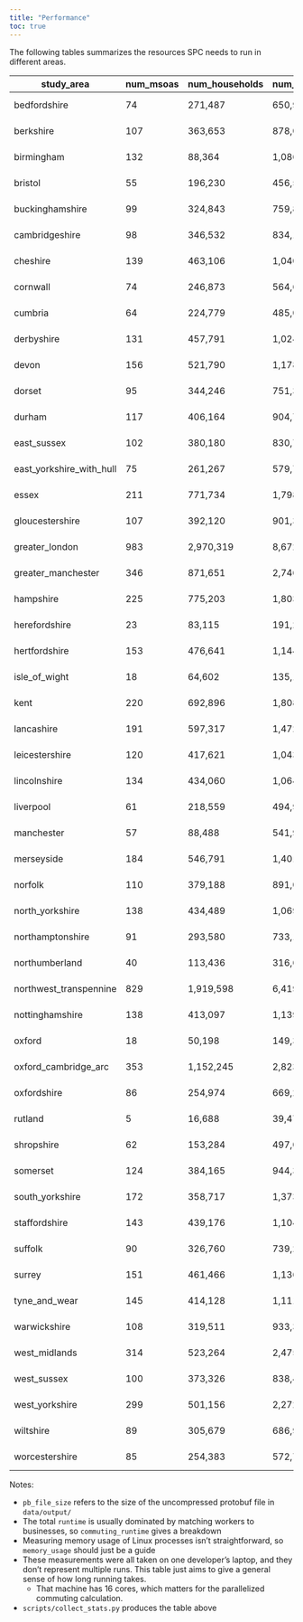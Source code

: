 ```yaml
---
title: "Performance"
toc: true
---
```


The following tables summarizes the resources SPC needs to run in different areas.

| study_area               | num_msoas | num_households | num_people | pb_file_size | runtime    | commuting_runtime | memory_usage |
| ------------------------ | --------- | -------------- | ---------- | ------------ | ---------- | ----------------- | ------------ |
|      bedfordshire      |    74   |    271,487   |  650,950 |  115.00MiB |17 seconds|    9 seconds    |  351.79MiB |
|        berkshire       |   107   |    363,653   |  878,045 |  154.68MiB |21 seconds|    10 seconds   |  361.80MiB |
|       birmingham       |   132   |    88,364    | 1,086,773|  183.55MiB |23 seconds|    8 seconds    |  635.58MiB |
|        bristol         |    55   |    196,230   |  456,532 |  82.86MiB  | 8 seconds|    2 seconds    |  182.57MiB |
|     buckinghamshire    |    99   |    324,843   |  759,879 |  132.66MiB |15 seconds|    6 seconds    |  357.15MiB |
|     cambridgeshire     |    98   |    346,532   |  834,141 |  146.29MiB |20 seconds|    9 seconds    |  361.06MiB |
|        cheshire        |   139   |    463,106   | 1,040,634|  183.88MiB |23 seconds|    8 seconds    |  369.31MiB |
|        cornwall        |    74   |    246,873   |  564,604 |  101.06MiB |12 seconds|    3 seconds    |  334.05MiB |
|         cumbria        |    64   |    224,779   |  485,035 |  85.79MiB  |12 seconds|    4 seconds    |  183.52MiB |
|       derbyshire       |   131   |    457,791   | 1,024,952|  180.87MiB |26 seconds|    12 seconds   |  368.50MiB |
|          devon         |   156   |    521,790   | 1,178,315|  208.69MiB |31 seconds|    14 seconds   |  670.46MiB |
|         dorset         |    95   |    344,246   |  751,334 |  132.75MiB |16 seconds|    6 seconds    |  358.64MiB |
|         durham         |   117   |    406,164   |  904,785 |  158.92MiB |16 seconds|    5 seconds    |  361.70MiB |
|       east_sussex      |   102   |    380,180   |  830,761 |  146.08MiB |18 seconds|    7 seconds    |  360.65MiB |
|east_yorkshire_with_hull|    75   |    261,267   |  579,746 |  103.41MiB |12 seconds|    3 seconds    |  335.73MiB |
|          essex         |   211   |    771,734   | 1,798,893|  316.85MiB |51 seconds|    30 seconds   |  724.36MiB |
|     gloucestershire    |   107   |    392,120   |  901,395 |  158.12MiB |21 seconds|    7 seconds    |  364.13MiB |
|     greater_london     |   983   |   2,970,319  | 8,672,103|   1.50GiB  |13 minutes|    12 minutes   |   5.20GiB  |
|   greater_manchester   |   346   |    871,651   | 2,746,858|  475.28MiB | 2 minutes|    2 minutes    |   1.31GiB  |
|        hampshire       |   225   |    775,203   | 1,803,991|  319.04MiB |62 seconds|    40 seconds   |  725.62MiB |
|      herefordshire     |    23   |    83,115    |  191,282 |  33.77MiB  | 6 seconds|    2 seconds    |  89.81MiB  |
|      hertfordshire     |   153   |    476,641   | 1,144,974|  200.84MiB |28 seconds|    15 seconds   |  669.35MiB |
|      isle_of_wight     |    18   |    64,602    |  135,125 |  24.70MiB  | 4 seconds|     1 second    |  84.20MiB  |
|          kent          |   220   |    692,896   | 1,808,206|  315.86MiB |44 seconds|    24 seconds   |  723.26MiB |
|       lancashire       |   191   |    597,317   | 1,472,550|  256.39MiB |34 seconds|    16 seconds   |  710.77MiB |
|     leicestershire     |   120   |    417,621   | 1,043,283|  180.56MiB |29 seconds|    18 seconds   |  366.32MiB |
|      lincolnshire      |   134   |    434,060   | 1,064,174|  185.41MiB |11 seconds|    5 seconds    |  663.65MiB |
|        liverpool       |    61   |    218,559   |  494,999 |  86.13MiB  | 7 seconds|    2 seconds    |  182.48MiB |
|       manchester       |    57   |    88,488    |  541,974 |  91.77MiB  |14 seconds|    6 seconds    |  322.00MiB |
|       merseyside       |   184   |    546,791   | 1,401,012|  243.46MiB |20 seconds|    12 seconds   |  708.18MiB |
|         norfolk        |   110   |    379,188   |  891,006 |  157.77MiB | 9 seconds|    3 seconds    |  364.09MiB |
|     north_yorkshire    |   138   |    434,489   | 1,069,514|  187.73MiB |12 seconds|    5 seconds    |  664.99MiB |
|    northamptonshire    |    91   |    293,580   |  733,190 |  129.17MiB | 8 seconds|    3 seconds    |  356.58MiB |
|     northumberland     |    40   |    113,436   |  316,618 |  55.00MiB  | 4 seconds|     1 second    |  168.67MiB |
| northwest_transpennine |   829   |   1,919,598  | 6,419,933|   1.09GiB  | 5 minutes|    4 minutes    |   2.66GiB  |
|     nottinghamshire    |   138   |    413,097   | 1,139,096|  199.36MiB |15 seconds|    8 seconds    |  666.84MiB |
|         oxford         |    18   |    50,198    |  149,308 |  26.04MiB  | 3 seconds|     1 second    |  83.68MiB  |
|  oxford_cambridge_arc  |   353   |   1,152,245  | 2,823,838|  497.75MiB |76 seconds|    57 seconds   |   1.39GiB  |
|       oxfordshire      |    86   |    254,974   |  669,237 |  117.34MiB | 7 seconds|    3 seconds    |  337.92MiB |
|         rutland        |    5    |    16,688    |  39,475  |   6.76MiB  | 1 second |    0 seconds    |  22.27MiB  |
|       shropshire       |    62   |    153,284   |  497,064 |  86.03MiB  | 5 seconds|     1 second    |  181.96MiB |
|        somerset        |   124   |    384,165   |  944,394 |  167.51MiB |11 seconds|    5 seconds    |  365.22MiB |
|     south_yorkshire    |   172   |    358,717   | 1,373,401|  234.51MiB |20 seconds|    13 seconds   |  671.11MiB |
|      staffordshire     |   143   |    439,176   | 1,104,925|  192.11MiB |12 seconds|    5 seconds    |  665.69MiB |
|         suffolk        |    90   |    326,760   |  739,296 |  129.71MiB | 8 seconds|    3 seconds    |  356.32MiB |
|         surrey         |   151   |    461,466   | 1,136,090|  199.59MiB |17 seconds|    10 seconds   |  669.18MiB |
|      tyne_and_wear     |   145   |    414,128   | 1,111,239|  192.16MiB |11 seconds|    4 seconds    |  664.23MiB |
|      warwickshire      |   108   |    319,511   |  933,391 |  161.57MiB |13 seconds|    7 seconds    |  362.86MiB |
|      west_midlands     |   314   |    523,264   | 2,475,918|  424.91MiB |31 seconds|    19 seconds   |   1.27GiB  |
|       west_sussex      |   100   |    373,326   |  838,440 |  148.08MiB | 9 seconds|    3 seconds    |  361.60MiB |
|     west_yorkshire     |   299   |    501,156   | 2,272,063|  391.36MiB |32 seconds|    20 seconds   |   1.27GiB  |
|        wiltshire       |    89   |    305,679   |  686,963 |  121.95MiB | 6 seconds|    2 seconds    |  354.02MiB |
|     worcestershire     |    85   |    254,383   |  572,751 |  101.69MiB | 7 seconds|    3 seconds    |  334.60MiB |

Notes:

- `pb_file_size` refers to the size of the uncompressed protobuf file in `data/output/`
- The total `runtime` is usually dominated by matching workers to businesses, so `commuting_runtime` gives a breakdown
- Measuring memory usage of Linux processes isn't straightforward, so `memory_usage` should just be a guide
- These measurements were all taken on one developer's laptop, and they don't represent multiple runs. This table just aims to give a general sense of how long running takes.
  - That machine has 16 cores, which matters for the parallelized commuting calculation.
- `scripts/collect_stats.py` produces the table above
